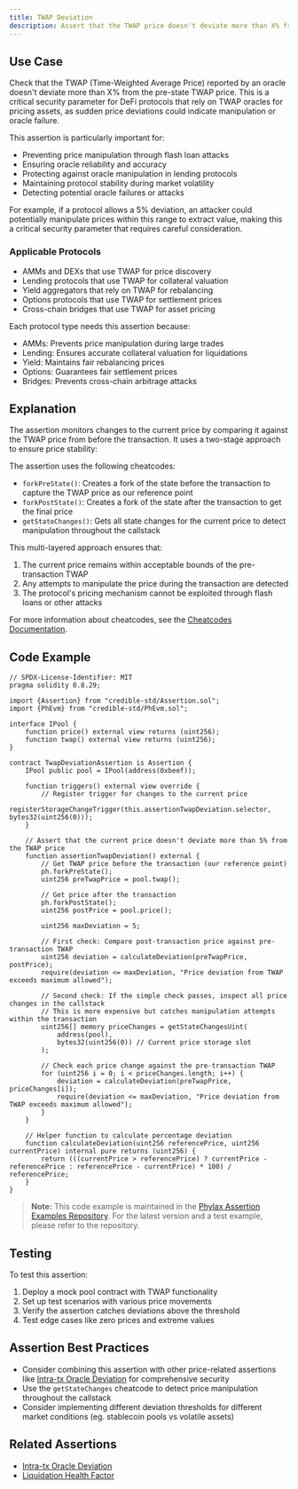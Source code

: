 ```yaml
---
title: TWAP Deviation
description: Assert that the TWAP price doesn't deviate more than X% from the pre-state TWAP price
---
```


## Use Case
Check that the TWAP (Time-Weighted Average Price) reported by an oracle doesn't deviate more than X% from the pre-state TWAP price. This is a critical security parameter for DeFi protocols that rely on TWAP oracles for pricing assets, as sudden price deviations could indicate manipulation or oracle failure.

This assertion is particularly important for:
- Preventing price manipulation through flash loan attacks
- Ensuring oracle reliability and accuracy
- Protecting against oracle manipulation in lending protocols
- Maintaining protocol stability during market volatility
- Detecting potential oracle failures or attacks

For example, if a protocol allows a 5% deviation, an attacker could potentially manipulate prices within this range to extract value, making this a critical security parameter that requires careful consideration.

### Applicable Protocols
- AMMs and DEXs that use TWAP for price discovery
- Lending protocols that use TWAP for collateral valuation
- Yield aggregators that rely on TWAP for rebalancing
- Options protocols that use TWAP for settlement prices
- Cross-chain bridges that use TWAP for asset pricing

Each protocol type needs this assertion because:
- AMMs: Prevents price manipulation during large trades
- Lending: Ensures accurate collateral valuation for liquidations
- Yield: Maintains fair rebalancing prices
- Options: Guarantees fair settlement prices
- Bridges: Prevents cross-chain arbitrage attacks

## Explanation
The assertion monitors changes to the current price by comparing it against the TWAP price from before the transaction. It uses a two-stage approach to ensure price stability:

The assertion uses the following cheatcodes:
- `forkPreState()`: Creates a fork of the state before the transaction to capture the TWAP price as our reference point
- `forkPostState()`: Creates a fork of the state after the transaction to get the final price
- `getStateChanges()`: Gets all state changes for the current price to detect manipulation throughout the callstack

This multi-layered approach ensures that:
1. The current price remains within acceptable bounds of the pre-transaction TWAP
2. Any attempts to manipulate the price during the transaction are detected
3. The protocol's pricing mechanism cannot be exploited through flash loans or other attacks

For more information about cheatcodes, see the [Cheatcodes Documentation](/credible/cheatcodes).

## Code Example
```solidity
// SPDX-License-Identifier: MIT
pragma solidity 0.8.29;

import {Assertion} from "credible-std/Assertion.sol";
import {PhEvm} from "credible-std/PhEvm.sol";

interface IPool {
    function price() external view returns (uint256);
    function twap() external view returns (uint256);
}

contract TwapDeviationAssertion is Assertion {
    IPool public pool = IPool(address(0xbeef));

    function triggers() external view override {
        // Register trigger for changes to the current price
        registerStorageChangeTrigger(this.assertionTwapDeviation.selector, bytes32(uint256(0)));
    }

    // Assert that the current price doesn't deviate more than 5% from the TWAP price
    function assertionTwapDeviation() external {
        // Get TWAP price before the transaction (our reference point)
        ph.forkPreState();
        uint256 preTwapPrice = pool.twap();

        // Get price after the transaction
        ph.forkPostState();
        uint256 postPrice = pool.price();

        uint256 maxDeviation = 5;

        // First check: Compare post-transaction price against pre-transaction TWAP
        uint256 deviation = calculateDeviation(preTwapPrice, postPrice);
        require(deviation <= maxDeviation, "Price deviation from TWAP exceeds maximum allowed");

        // Second check: If the simple check passes, inspect all price changes in the callstack
        // This is more expensive but catches manipulation attempts within the transaction
        uint256[] memory priceChanges = getStateChangesUint(
            address(pool),
            bytes32(uint256(0)) // Current price storage slot
        );

        // Check each price change against the pre-transaction TWAP
        for (uint256 i = 0; i < priceChanges.length; i++) {
            deviation = calculateDeviation(preTwapPrice, priceChanges[i]);
            require(deviation <= maxDeviation, "Price deviation from TWAP exceeds maximum allowed");
        }
    }

    // Helper function to calculate percentage deviation
    function calculateDeviation(uint256 referencePrice, uint256 currentPrice) internal pure returns (uint256) {
        return (((currentPrice > referencePrice) ? currentPrice - referencePrice : referencePrice - currentPrice) * 100) / referencePrice;
    }
}
```

> **Note:** This code example is maintained in the [Phylax Assertion Examples Repository](https://github.com/phylaxsystems/assertion-examples/blob/main/assertions/assertions_book/). For the latest version and a test example, please refer to the repository.

## Testing
To test this assertion:
1. Deploy a mock pool contract with TWAP functionality
2. Set up test scenarios with various price movements
3. Verify the assertion catches deviations above the threshold
4. Test edge cases like zero prices and extreme values

## Assertion Best Practices
- Consider combining this assertion with other price-related assertions like [Intra-tx Oracle Deviation](/assertions-book/assertions/ass28-intra-tx-oracle-deviation) for comprehensive security
- Use the `getStateChanges` cheatcode to detect price manipulation throughout the callstack
- Consider implementing different deviation thresholds for different market conditions (eg. stablecoin pools vs volatile assets)

## Related Assertions
- [Intra-tx Oracle Deviation](/assertions-book/assertions/ass28-intra-tx-oracle-deviation)
- [Liquidation Health Factor](/assertions-book/assertions/ass16-liquidation-health-factor)